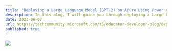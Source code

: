 ```yaml
---
title: "Deploying a Large Language Model (GPT-2) on Azure Using Power Automate: Step-by-Step Guide"
description: In this blog, I will guide you through deploying a Large Language Model (GPT-2) to the Azure platform and using Power Automate to consume its endpoint, make requests, and ingest responses. In addition, We will use the Power Apps template that I created to display the generated text and give you creative writing ideas.
date: 2023-06-07
url: https://techcommunity.microsoft.com/t5/educator-developer-blog/deploying-a-large-language-model-gpt-2-on-azure-using-power/ba-p/3850661?wt.mc_id=studentamb_71460
published: true
---
```


![](https://techcommunity.microsoft.com/t5/image/serverpage/image-id/481269iDF01034179BF1558/image-size/large)
